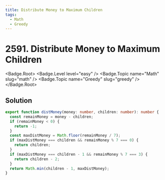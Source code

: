 ```yaml
---
title: Distribute Money to Maximum Children
tags:
  - Math
  - Greedy
---
```


# 2591. Distribute Money to Maximum Children

<Badge.Root>
  <Badge.Level level="easy" />
  <Badge.Topic name="Math" slug="math" />
  <Badge.Topic name="Greedy" slug="greedy" />
</Badge.Root>

## Solution

```typescript filename="solution.ts" copy
export function distMoney(money: number, children: number): number {
  const remainMoney = money - children;
  if (remainMoney < 0) {
    return -1;
  }
  const maxDistMoney = Math.floor(remainMoney / 7);
  if (maxDistMoney === children && remainMoney % 7 === 0) {
    return children;
  }
  if (maxDistMoney === children - 1 && remainMoney % 7 === 3) {
    return children - 2;
  }
  return Math.min(children - 1, maxDistMoney);
}
```

<ProblemLink
  codingSite="leetcode"
  href="https://leetcode.com/problems/distribute-money-to-maximum-children"
  title="Distribute Money to Maximum Children"
/>
